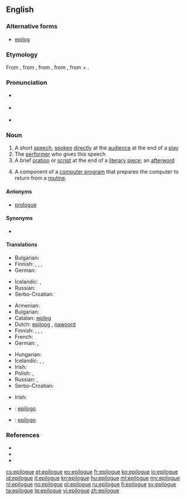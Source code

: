 ==English==

===Alternative forms===
* [[epilog]]

===Etymology===
From {{etyl|fr|en}} {{term|lang=fr|épilogue}}, from {{etyl|la|en}} {{term|lang=la|epilogus}}, from {{etyl|grc|en}} {{term|ἐπίλογος||a conclusion, peroration of a speech, epilogue of a play|tr=epilogos|lang=grc}}, from {{term|ἐπιλέγειν||say in addition|tr=epilegein|lang=grc}}, from {{term|ἐπί||in addition|tr=epi|lang=grc}} + {{term|λέγειν||to say|tr=legein|lang=grc}}.

===Pronunciation===
* {{a|RP}} {{IPA|/ˈɛp.ɪ.lɒɡ/|lang=en}}
* {{a|US}} {{IPA|/ˈɛpɪlɔɡ/|lang=en}}
* {{a|US|cot-caught|Canada}} {{IPA|/ˈɛpɪlɑɡ/|lang=en}}

===Noun===
{{wikipedia}}
{{en-noun}}

# A short [[speech]], [[spoken]] [[directly]] at the [[audience]] at the end of a [[play]]
# The [[performer]] who gives this speech
# A brief [[oration]] or [[script]] at the end of a [[literary]] [[piece]]; an [[afterword]]
# {{context|computing|lang=en}} A component of a [[computer program]] that prepares the computer to return from a [[routine]].

====Antonyms====
* {{sense|short speech; brief oration or script}} [[prologue]]

====Synonyms====
* {{l|en|afterword}}

====Translations====
{{trans-top|short speech at the end of a play}}
* Bulgarian: {{t+|bg|епилог|m|sc=Cyrl}}
* Finnish: {{t-|fi|loppusanat|p}}, {{t-|fi|jälkisanat|p}}, {{t+|fi|epilogi}}, {{t-|fi|loppunäytös}}
* German: {{t-|de|Epilog|m}}
{{trans-mid}}
* Icelandic: {{t-|is|lokaorð|n-p}}, {{t-|is|niðurlagsorð|n-p}}
* Russian: {{t+|ru|эпилог|m|tr=epilóg}}
* Serbo-Croatian: {{t-|sh|pogovor|m}}
{{trans-bottom}}

{{trans-top|the performer who gives this speech}}
{{trans-mid}}
{{trans-bottom}}

{{trans-top|brief oration or script at the end of a literary piece}}
* Armenian: {{t-|hy|վերջաբան|tr=verǰaban|sc=Armn}}
* Bulgarian: {{t-|bg|послеслов|m|sc=Cyrl}}
* Catalan: [[epíleg]] {{m}}
* Dutch: [[epiloog]] {{n}}, [[nawoord]] {{n}}
* Finnish: {{t+|fi|epilogi}}, {{t+|fi|jälkikirjoitus}}, {{t-|fi|loppusanat}}, {{t-|fi|jälkipuhe}}
* French: {{t+|fr|épilogue|m}}
* German: {{t-|de|Epilog|m}}, {{t-|de|Nachwort|n}}
{{trans-mid}}
* Hungarian: {{t+|hu|utószó}}
* Icelandic: {{t-|is|lokaorð|n-p}},  {{t+|is|eftirmáli|m}},  {{t-|is|niðurlagsorð|n-p}}
* Irish: {{t-|ga|iarfhocal|m}}
* Polish: {{t+|pl|epilog|m}}, {{t+|pl|posłowie|n}}
* Russian: {{t+|ru|эпилог|m|tr=epilóg}}, {{t+|ru|послесловие|n|tr=posl'eslóvije}}
* Serbo-Croatian: {{t-|sh|pogovor|m}}
{{trans-bottom}}

{{trans-top|component of a computer program}}
* Irish: {{t-|ga|iarfhocal|m}}
{{trans-mid}}
{{trans-bottom}}

{{checktrans-top}}
* {{ttbc|ia}}: [[epilogo]]
* {{ttbc|es}}: [[epílogo]] {{m}}
{{trans-bottom}}

===References===
* {{R:Century 1911}}
* {{R:Webster 1913}}
* {{R:OneLook}}

[[cs:epilogue]]
[[et:epilogue]]
[[eo:epilogue]]
[[fr:epilogue]]
[[ko:epilogue]]
[[io:epilogue]]
[[id:epilogue]]
[[it:epilogue]]
[[kn:epilogue]]
[[hu:epilogue]]
[[ml:epilogue]]
[[my:epilogue]]
[[nl:epilogue]]
[[no:epilogue]]
[[pl:epilogue]]
[[ru:epilogue]]
[[fi:epilogue]]
[[sv:epilogue]]
[[ta:epilogue]]
[[te:epilogue]]
[[vi:epilogue]]
[[zh:epilogue]]